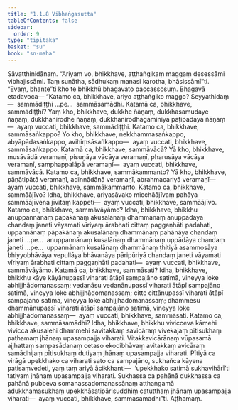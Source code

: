 ```yaml
---
title: "1.1.8 Vibhaṅgasutta"
tableOfContents: false
sidebar:
  order: 9
type: "tipitaka"
basket: "su"
book: "sn-maha"
---
```



<DynamicBreadcrumb />

<Division number="8" book="sn-maha">

<Paragraph number="40" book="sn-maha">
Sāvatthinidānaṃ. “Ariyaṃ vo, bhikkhave, aṭṭhaṅgikaṃ maggaṃ desessāmi vibhajissāmi. Taṃ suṇātha, sādhukaṃ manasi karotha, bhāsissāmī”ti. “Evaṃ, bhante”ti kho te bhikkhū bhagavato paccassosuṃ. Bhagavā etadavoca—
</Paragraph>

<Paragraph number="41" book="sn-maha">
“Katamo ca, bhikkhave, ariyo aṭṭhaṅgiko maggo? Seyyathidaṃ—  sammādiṭṭhi …pe…  sammāsamādhi.
</Paragraph>

<Paragraph number="42" book="sn-maha">
Katamā ca, bhikkhave, sammādiṭṭhi? Yaṃ kho, bhikkhave, dukkhe ñāṇaṃ, dukkhasamudaye ñāṇaṃ, dukkhanirodhe ñāṇaṃ, dukkhanirodhagāminiyā paṭipadāya ñāṇaṃ—  ayaṃ vuccati, bhikkhave, sammādiṭṭhi.
</Paragraph>

<Paragraph number="43" book="sn-maha">
Katamo ca, bhikkhave, sammāsaṅkappo? Yo kho, bhikkhave, nekkhammasaṅkappo, abyāpādasaṅkappo, avihiṃsāsaṅkappo—  ayaṃ vuccati, bhikkhave, sammāsaṅkappo.
</Paragraph>

<Paragraph number="44" book="sn-maha">
Katamā ca, bhikkhave, sammāvācā? Yā kho, bhikkhave, musāvādā veramaṇī, pisuṇāya vācāya veramaṇī, pharusāya vācāya veramaṇī, samphappalāpā veramaṇī—  ayaṃ vuccati, bhikkhave, sammāvācā.
</Paragraph>

<Paragraph number="45" book="sn-maha">
Katamo ca, bhikkhave, sammākammanto? Yā kho, bhikkhave, pāṇātipātā veramaṇī, adinnādānā veramaṇī, abrahmacariyā veramaṇī—  ayaṃ vuccati, bhikkhave, sammākammanto.
</Paragraph>

<Paragraph number="46" book="sn-maha">
Katamo ca, bhikkhave, sammāājīvo? Idha, bhikkhave, ariyasāvako micchāājīvaṃ pahāya sammāājīvena jīvitaṃ kappeti—  ayaṃ vuccati, bhikkhave, sammāājīvo.
</Paragraph>

<Paragraph number="47" book="sn-maha">
Katamo ca, bhikkhave, sammāvāyāmo? Idha, bhikkhave, bhikkhu anuppannānaṃ pāpakānaṃ akusalānaṃ dhammānaṃ anuppādāya chandaṃ janeti vāyamati vīriyaṃ ārabhati cittaṃ paggaṇhāti padahati, uppannānaṃ pāpakānaṃ akusalānaṃ dhammānaṃ pahānāya chandaṃ janeti …pe…  anuppannānaṃ kusalānaṃ dhammānaṃ uppādāya chandaṃ janeti …pe…  uppannānaṃ kusalānaṃ dhammānaṃ ṭhitiyā asammosāya bhiyyobhāvāya vepullāya bhāvanāya pāripūriyā chandaṃ janeti vāyamati vīriyaṃ ārabhati cittaṃ paggaṇhāti padahati—  ayaṃ vuccati, bhikkhave, sammāvāyāmo.
</Paragraph>

<Paragraph number="48" book="sn-maha">
Katamā ca, bhikkhave, sammāsati? Idha, bhikkhave, bhikkhu kāye kāyānupassī viharati ātāpī sampajāno satimā, vineyya loke abhijjhādomanassaṃ; vedanāsu vedanānupassī viharati ātāpī sampajāno satimā, vineyya loke abhijjhādomanassaṃ; citte cittānupassī viharati ātāpī sampajāno satimā, vineyya loke abhijjhādomanassaṃ; dhammesu dhammānupassī viharati ātāpī sampajāno satimā, vineyya loke abhijjhādomanassaṃ—  ayaṃ vuccati, bhikkhave, sammāsati.
</Paragraph>

<Paragraph number="49" book="sn-maha">
Katamo ca, bhikkhave, sammāsamādhi? Idha, bhikkhave, bhikkhu vivicceva kāmehi vivicca akusalehi dhammehi savitakkaṃ savicāraṃ vivekajaṃ pītisukhaṃ paṭhamaṃ jhānaṃ upasampajja viharati. Vitakkavicārānaṃ vūpasamā ajjhattaṃ sampasādanaṃ cetaso ekodibhāvaṃ avitakkaṃ avicāraṃ samādhijaṃ pītisukhaṃ dutiyaṃ jhānaṃ upasampajja viharati. Pītiyā ca virāgā upekkhako ca viharati sato ca sampajāno, sukhañca kāyena paṭisaṃvedeti, yaṃ taṃ ariyā ācikkhanti—  ‘upekkhako satimā sukhavihārī’ti tatiyaṃ jhānaṃ upasampajja viharati. Sukhassa ca pahānā dukkhassa ca pahānā pubbeva somanassadomanassānaṃ atthaṅgamā adukkhamasukhaṃ upekkhāsatipārisuddhiṃ catutthaṃ jhānaṃ upasampajja viharati—  ayaṃ vuccati, bhikkhave, sammāsamādhī”ti.

</Paragraph>
</Division>

<Paragraph number="50" type="center" book="sn-maha">
Aṭṭhamaṃ.
</Paragraph>